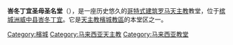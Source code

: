 {{Unreferenced|time=2020-08-09T12:43:34+00:00}}
{{Infobox church|name=峇冬丁宜圣母圣名堂|image=|denomination=[[罗马天主教|罗马天主教]]|diocese=[[天主教槟城教区|天主教槟城教区]]|dedicated date=1893|priest=Rev Fr. Augustine Wong|country={{MYS}}}}
'''峇冬丁宜圣母圣名堂'''（{{lang-en|Church Of The Holy Name Of Mary, Permatang Tinggi}}），是一座历史悠久的[[哥特式建筑|哥特式建筑]][[罗马天主教|罗马天主教]]教堂，位于[[槟城|槟城洲]][[威中县|威中县]][[峇冬丁宜|峇冬丁宜]]。它是[[天主教檳城教區|天主教檳城教區]]的本堂区之一。

{{geo-stub}}
[[Category:檳城|Category:檳城]]
[[Category:马来西亚天主教|Category:马来西亚天主教]]
[[Category:马来西亚教堂|Category:马来西亚教堂]]